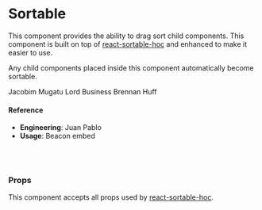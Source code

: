 
<Meta title="Utilities/Sortable" component={Sortable} />

# Sortable

This component provides the ability to drag sort child components. This component is built on top of [react-sortable-hoc](https://github.com/clauderic/react-sortable-hoc) and enhanced to make it easier to use.

Any child components placed inside this component automatically become sortable.

<Preview>
  <Story name="default">
    <Sortable>
      <Card>Jacobim Mugatu</Card>
      <Card>Lord Business</Card>
      <Card>Brennan Huff</Card>
    </Sortable>
  </Story>
</Preview>

#### Reference

- **Engineering**: Juan Pablo
- **Usage**: Beacon embed

<br />
<br />

### Props

This component accepts all props used by [react-sortable-hoc](https://github.com/clauderic/react-sortable-hoc).

<Props of={Sortable} />
